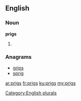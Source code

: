==English==

===Noun===
'''prigs'''

# {{plural of|prig}}

===Anagrams===
* [[grips#English|grips]]
* [[sprig#English|sprig]]

[[Category:English plurals]]

[[ar:prigs]]
[[fr:prigs]]
[[ku:prigs]]
[[my:prigs]]
